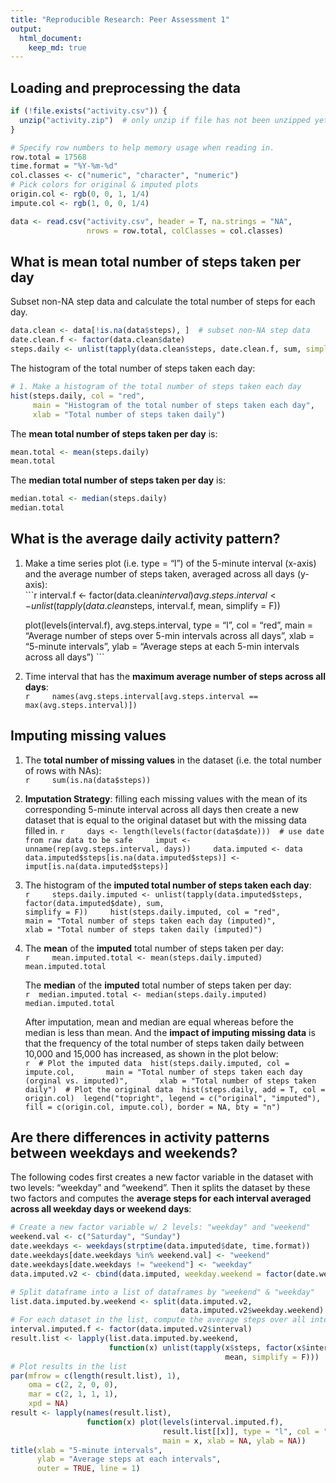 ```yaml
---
title: "Reproducible Research: Peer Assessment 1"
output: 
  html_document:
    keep_md: true
---
```



## Loading and preprocessing the data
```r
if (!file.exists("activity.csv")) {
  unzip("activity.zip")  # only unzip if file has not been unzipped yet.
}

# Specify row numbers to help memory usage when reading in.
row.total = 17568  
time.format = "%Y-%m-%d"
col.classes <- c("numeric", "character", "numeric")
# Pick colors for original & imputed plots
origin.col <- rgb(0, 0, 1, 1/4)
impute.col <- rgb(1, 0, 0, 1/4)

data <- read.csv("activity.csv", header = T, na.strings = "NA",
                 nrows = row.total, colClasses = col.classes)
```

## What is mean total number of steps taken per day
Subset non-NA step data and calculate the total number of steps for each day.
```r
data.clean <- data[!is.na(data$steps), ]  # subset non-NA step data
date.clean.f <- factor(data.clean$date)
steps.daily <- unlist(tapply(data.clean$steps, date.clean.f, sum, simplify = F))
```
The histogram of the total number of steps taken each day:  
```r
# 1. Make a histogram of the total number of steps taken each day
hist(steps.daily, col = "red",
     main = "Histogram of the total number of steps taken each day",
     xlab = "Total number of steps taken daily")
```

The __mean total number of steps taken per day__ is:  
```r
mean.total <- mean(steps.daily)
mean.total
```
The __median total number of steps taken per day__ is:  
```r
median.total <- median(steps.daily)
median.total
```


## What is the average daily activity pattern?
1. Make a time series plot (i.e. type = "l") of the 5-minute interval (x-axis)
and the average number of steps taken, averaged across all days (y-axis):  
    ```r
    interval.f <- factor(data.clean$interval)
    avg.steps.interval <- unlist(tapply(data.clean$steps, interval.f, mean,
                                        simplify = F))

    plot(levels(interval.f), avg.steps.interval, type = "l", col = "red",
         main = "Average number of steps over 5-min intervals across all days",
         xlab = "5-minute intervals",
         ylab = "Average steps at each 5-min intervals across all days")
    ```

2. Time interval that has the __maximum average number of steps across all days__:  
    ```r
    names(avg.steps.interval[avg.steps.interval == max(avg.steps.interval)])
    ```

## Imputing missing values
1. The __total number of missing values__ in the dataset (i.e. the total number
    of rows with NAs):  
    ```r
    sum(is.na(data$steps))
    ```

2. __Imputation Strategy__: filling each missing values with the mean of its
corresponding 5-minute interval across all days then create a new dataset that
is equal to the original dataset but with the missing data filled in. 
    ```r
    days <- length(levels(factor(data$date)))  # use date from raw data to be safe
    imput <- unname(rep(avg.steps.interval, days))
    data.imputed <- data
    data.imputed$steps[is.na(data.imputed$steps)] <- imput[is.na(data.imputed$steps)]
    ```
3. The histogram of the __imputed total number of steps taken each day__:  
    ```r
    steps.daily.imputed <- unlist(tapply(data.imputed$steps,
                                         factor(data.imputed$date), sum,
                                         simplify = F))
    hist(steps.daily.imputed, col = "red",
         main = "Total number of steps taken each day (imputed)",
         xlab = "Total number of steps taken daily (imputed)")
    ```

4. The __mean__ of the __imputed__ total number of steps taken per day:  
    ```r
    mean.imputed.total <- mean(steps.daily.imputed)
    mean.imputed.total
    ```

    The __median__ of the __imputed__ total number of steps taken per day:  
    ```r
    median.imputed.total <- median(steps.daily.imputed)
    median.imputed.total
    ```

    After imputation, mean and median are equal whereas before the median is less
    than mean. And the __impact of imputing missing data__ is that the frequency
    of the total number of steps taken daily between 10,000 and 15,000 has
    increased, as shown in the plot below:  
    ```r
    # Plot the imputed data
    hist(steps.daily.imputed, col = impute.col,
         main = "Total number of steps taken each day (orginal vs. imputed)",
         xlab = "Total number of steps taken daily")
    # Plot the original data
    hist(steps.daily, add = T, col = origin.col)
    legend("topright", legend = c("original", "imputed"),
           fill = c(origin.col, impute.col), border = NA, bty = "n")
    ```

## Are there differences in activity patterns between weekdays and weekends?
The following codes first creates a new factor variable in the dataset with two
levels: "weekday" and "weekend". Then it splits the dataset by these two
factors and computes the __average steps for each interval averaged across all
weekday days or weekend days__:  
```r
# Create a new factor variable w/ 2 levels: "weekday" and "weekend" 
weekend.val <- c("Saturday", "Sunday")
date.weekdays <- weekdays(strptime(data.imputed$date, time.format))
date.weekdays[date.weekdays %in% weekend.val] <- "weekend"
date.weekdays[date.weekdays != "weekend"] <- "weekday"
data.imputed.v2 <- cbind(data.imputed, weekday.weekend = factor(date.weekdays))

# Split dataframe into a list of dataframes by "weekend" & "weekday"
list.data.imputed.by.weekend <- split(data.imputed.v2,
                                      data.imputed.v2$weekday.weekend)  
# For each dataset in the list, compute the average steps over all intervals 
interval.imputed.f <- factor(data.imputed.v2$interval)
result.list <- lapply(list.data.imputed.by.weekend,
                      function(x) unlist(tapply(x$steps, factor(x$interval),
                                                mean, simplify = F)))
# Plot results in the list
par(mfrow = c(length(result.list), 1), 
    oma = c(2, 2, 0, 0),
    mar = c(2, 1, 1, 1),
    xpd = NA)
result <- lapply(names(result.list),
                 function(x) plot(levels(interval.imputed.f),
                                  result.list[[x]], type = "l", col = "red",
                                  main = x, xlab = NA, ylab = NA))
title(xlab = "5-minute intervals",
      ylab = "Average steps at each intervals",
      outer = TRUE, line = 1)
```
